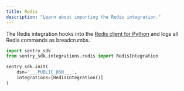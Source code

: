 ```yaml
---
title: Redis
description: "Learn about importing the Redis integration."
---
```


<!-- NOTE: Due to being in common, redirects are in vercel.json -->

The Redis integration hooks into the [Redis client for Python](https://pypi.org/project/redis/) and logs all Redis commands as <PlatformLink to="/enriching-events/breadcrumbs/">breadcrumbs</PlatformLink>.

```python
import sentry_sdk
from sentry_sdk.integrations.redis import RedisIntegration

sentry_sdk.init(
    dsn='___PUBLIC_DSN___',
    integrations=[RedisIntegration()]
)
```
